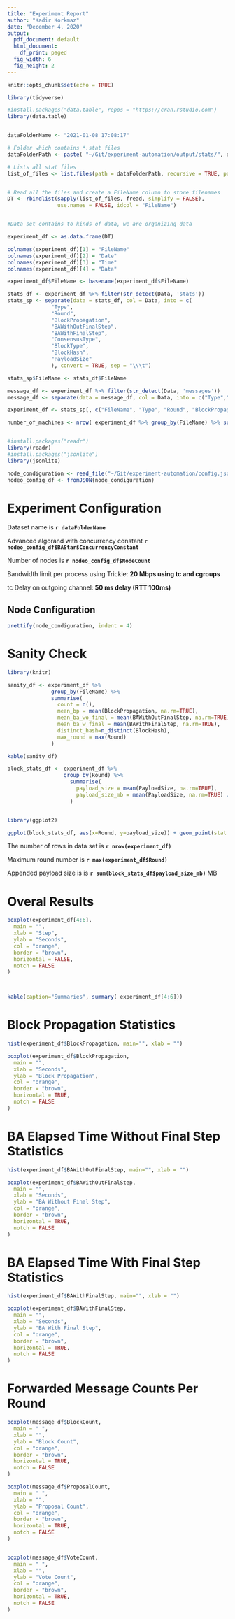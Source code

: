 ```yaml
---
title: "Experiment Report"
author: "Kadir Korkmaz"
date: "December 4, 2020"
output:
  pdf_document: default
  html_document:
    df_print: paged
  fig_width: 6 
  fig_height: 2 
---
```




```r
knitr::opts_chunk$set(echo = TRUE)

library(tidyverse)

#install.packages("data.table", repos = "https://cran.rstudio.com")
library(data.table)


dataFolderName <- "2021-01-08_17:08:17"

# Folder which contains *.stat files
dataFolderPath <- paste( "~/Git/experiment-automation/output/stats/", dataFolderName, sep="")

# Lists all stat files
list_of_files <- list.files(path = dataFolderPath, recursive = TRUE, pattern = "\\.stat$",  full.names = TRUE)


# Read all the files and create a FileName column to store filenames
DT <- rbindlist(sapply(list_of_files, fread, simplify = FALSE),
                use.names = FALSE, idcol = "FileName")


#Data set contains to kinds of data, we are organizing data

experiment_df <- as.data.frame(DT)

colnames(experiment_df)[1] = "FileName"
colnames(experiment_df)[2] = "Date"
colnames(experiment_df)[3] = "Time"
colnames(experiment_df)[4] = "Data"

experiment_df$FileName <- basename(experiment_df$FileName)

stats_df <- experiment_df %>% filter(str_detect(Data, 'stats'))
stats_sp <- separate(data = stats_df, col = Data, into = c(
              "Type",
              "Round",
              "BlockPropagation", 
              "BAWithOutFinalStep",
              "BAWithFinalStep",
              "ConsensusType",
              "BlockType",
              "BlockHash",
              "PayloadSize"
              ), convert = TRUE, sep = "\\\t")

stats_sp$FileName <- stats_df$FileName

message_df <- experiment_df %>% filter(str_detect(Data, 'messages'))
message_df <- separate(data = message_df, col = Data, into = c("Type","Round","BlockCount", "ProposalCount","VoteCount"), convert = TRUE, sep = "\\\t")

experiment_df <- stats_sp[, c("FileName", "Type", "Round", "BlockPropagation", "BAWithOutFinalStep", "BAWithFinalStep","ConsensusType", "BlockType","BlockHash", "PayloadSize")]

number_of_machines <- nrow( experiment_df %>% group_by(FileName) %>% summarise(count = n()) )


#install.packages("readr")
library(readr)
#install.packages("jsonlite")
library(jsonlite)

node_condiguration <- read_file("~/Git/experiment-automation/config.json")
nodeo_config_df <- fromJSON(node_condiguration)


```


# Experiment Configuration

Dataset name is **`r dataFolderName`**

Advanced algorand with concurrency constant **`r nodeo_config_df$BAStar$ConcurrencyConstant` **

Number of nodes is **`r nodeo_config_df$NodeCount` **

Bandwidth limit per process using Trickle: **20 Mbps using tc and cgroups**

tc Delay on outgoing channel: **50 ms delay (RTT 100ms)**

\newpage
## Node Configuration

```r

prettify(node_condiguration, indent = 4)


```


\newpage
# Sanity Check

```r

library(knitr)

sanity_df <- experiment_df %>% 
              group_by(FileName) %>%
              summarise(
                count = n(),
                mean_bp = mean(BlockPropagation, na.rm=TRUE),
                mean_ba_wo_final = mean(BAWithOutFinalStep, na.rm=TRUE),
                mean_ba_w_final = mean(BAWithFinalStep, na.rm=TRUE),
                distinct_hash=n_distinct(BlockHash),
                max_round = max(Round)
              )

kable(sanity_df)

block_stats_df <- experiment_df %>% 
                  group_by(Round) %>%
                    summarise(
                      payload_size = mean(PayloadSize, na.rm=TRUE),
                      payload_size_mb = mean(PayloadSize, na.rm=TRUE) / 1000000
                    )


library(ggplot2)

ggplot(block_stats_df, aes(x=Round, y=payload_size)) + geom_point(stat = "identity")


```

The number of rows in data set is **`r nrow(experiment_df)`**

Maximum round number is **`r max(experiment_df$Round)`**

Appended payload size is is **`r sum(block_stats_df$payload_size_mb)`** MB

\newpage
# Overal Results

```r

boxplot(experiment_df[4:6],
  main = "",
  xlab = "Step",
  ylab = "Seconds",
  col = "orange",
  border = "brown",
  horizontal = FALSE,
  notch = FALSE
)



kable(caption="Summaries", summary( experiment_df[4:6]))


```




\newpage
# Block Propagation Statistics

```r

hist(experiment_df$BlockPropagation, main="", xlab = "")

```

```r

boxplot(experiment_df$BlockPropagation,
  main = "",
  xlab = "Seconds",
  ylab = "Block Propagation",
  col = "orange",
  border = "brown",
  horizontal = TRUE,
  notch = FALSE
)

```

\newpage
# BA Elapsed Time Without Final Step Statistics


```r

hist(experiment_df$BAWithOutFinalStep, main="", xlab = "")

```

```r

boxplot(experiment_df$BAWithOutFinalStep,
  main = "",
  xlab = "Seconds",
  ylab = "BA Without Final Step",
  col = "orange",
  border = "brown",
  horizontal = TRUE,
  notch = FALSE
)

```



\newpage
# BA Elapsed Time With Final Step Statistics

```r

hist(experiment_df$BAWithFinalStep, main="", xlab = "")

```

```r

boxplot(experiment_df$BAWithFinalStep,
  main = "",
  xlab = "Seconds",
  ylab = "BA With Final Step",
  col = "orange",
  border = "brown",
  horizontal = TRUE,
  notch = FALSE
)

```


\newpage
# Forwarded Message Counts Per Round

```r

boxplot(message_df$BlockCount,
  main = " ",
  xlab = "",
  ylab = "Block Count",
  col = "orange",
  border = "brown",
  horizontal = TRUE,
  notch = FALSE
)

boxplot(message_df$ProposalCount,
  main = " ",
  xlab = "",
  ylab = "Proposal Count",
  col = "orange",
  border = "brown",
  horizontal = TRUE,
  notch = FALSE
)


boxplot(message_df$VoteCount,
  main = " ",
  xlab = "",
  ylab = "Vote Count",
  col = "orange",
  border = "brown",
  horizontal = TRUE,
  notch = FALSE
)


```

